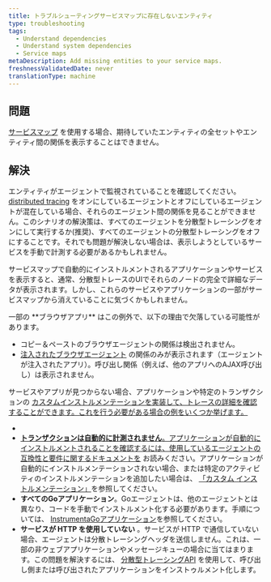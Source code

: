 ```yaml
---
title: トラブルシューティングサービスマップに存在しないエンティティ
type: troubleshooting
tags:
  - Understand dependencies
  - Understand system dependencies
  - Service maps
metaDescription: Add missing entities to your service maps.
freshnessValidatedDate: never
translationType: machine
---
```


## 問題

[サービスマップ](/docs/understand-dependencies/understand-system-dependencies/service-maps/service-maps-new-relic-one) を使用する場合、期待していたエンティティの全セットやエンティティ間の関係を表示することはできません。

## 解決

エンティティがエージェントで監視されていることを確認してください。 [distributed tracing](/docs/apm/distributed-tracing/getting-started/introduction-distributed-tracing) をオンにしているエージェントとオフにしているエージェントが混在している場合、それらのエージェント間の関係を見ることができません。このシナリオの解決策は、すべてのエージェントを分散型トレーシングをオンにして実行するか(推奨)、すべてのエージェントの分散型トレーシングをオフにすることです。それでも問題が解決しない場合は、表示しようとしているサービスを手動で計測する必要があるかもしれません。

サービスマップで自動的にインストルメントされるアプリケーションやサービスを表示すると、通常、分散型トレースのUIでそれらのノードの完全で詳細なデータが表示されます。しかし、これらのサービスやアプリケーションの一部がサービスマップから消えていることに気づくかもしれません。

<Callout variant="tip">
  一部の **ブラウザアプリ** はこの例外で、以下の理由で欠落している可能性があります。

  * コピー＆ペーストのブラウザエージェントの関係は検出されません。
  * [注入されたブラウザエージェント](/docs/browser/new-relic-browser/installation/install-new-relic-browser-agent#options) の関係のみが表示されます（エージェントが注入されたアプリ）。呼び出し関係（例えば、他のアプリへのAJAX呼び出し）は表示されません。
</Callout>

サービスやアプリが見つからない場合、アプリケーションや特定のトランザクションの [カスタムインストルメンテーションを実装して、トレースの詳細を確認することができます。これを行う必要がある場合の例をいくつか挙げます。](/docs/apm/distributed-tracing/enable-configure/enable-distributed-tracing#agent-apis)

[](/docs/apm/distributed-tracing/enable-configure/enable-distributed-tracing#agent-apis)

* [](/docs/apm/distributed-tracing/enable-configure/enable-distributed-tracing#agent-apis)
* [**トランザクションは自動的に計測されません**。アプリケーションが自動的にインストルメントされることを確認するには、使用しているエージェントの ](/docs/apm/distributed-tracing/enable-configure/enable-distributed-tracing#agent-apis)[互換性と要件に関するドキュメントを](/docs/apm/new-relic-apm/getting-started/introduction-apm) お読みください。アプリケーションが自動的にインストルメンテーションされない場合、または特定のアクティビティのインストルメンテーションを追加したい場合は、 [「カスタム インストルメンテーション」](/docs/apm/agents/manage-apm-agents/agent-data/custom-instrumentation/#implementing)を参照してください。
* **すべてのGoアプリケーション**。Goエージェントは、他のエージェントとは異なり、コードを手動でインストルメント化する必要があります。手順については、 [InstrumentaGoアプリケーション](/docs/agents/go-agent/instrumentation/instrument-go-transactions)を参照してください。
* **サービスが HTTP を使用していない** 。サービスが HTTP で通信していない場合、エージェントは分散トレーシングヘッダを送信しません。これは、一部の非ウェブアプリケーションやメッセージキューの場合に当てはまります。この問題を解決するには、 [分散型トレーシングAPI](/docs/apm/distributed-tracing/enable-configure/enable-distributed-tracing#agent-apis) を使用して、呼び出し側または呼び出されたアプリケーションをインストゥルメント化します。